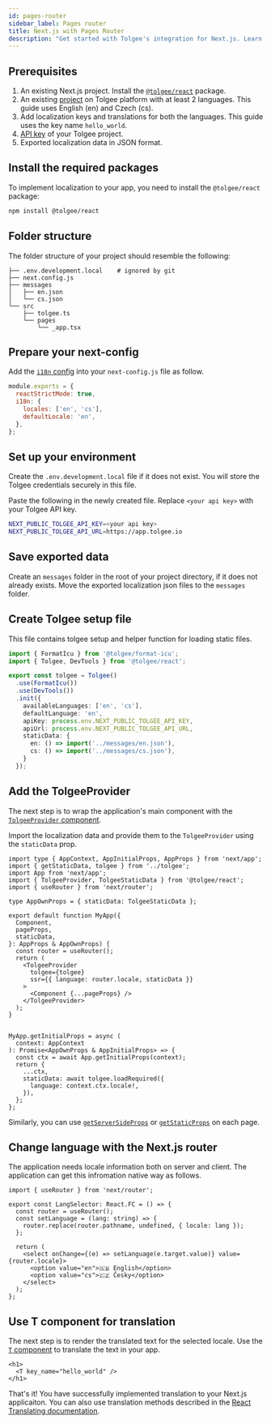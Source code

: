 ```yaml
---
id: pages-router
sidebar_label: Pages router
title: Next.js with Pages Router
description: "Get started with Tolgee's integration for Next.js. Learn how to add localization to your Next.js applications that uses the Pages Router."
---
```



<ExampleBanner framework="Next pages router" appName="next" />

## Prerequisites

1. An existing Next.js project. Install the [`@tolgee/react`](https://www.npmjs.com/package/@tolgee/react) package.
2. An existing [project](../../../../platform/getting_started/creating_project) on Tolgee platform with at least 2 languages. This guide uses English (en) and Czech (cs).
3. Add localization keys and translations for both the languages. This guide uses the key name `hello_world`.
4. [API key](../../../../platform/account_settings/api_keys_and_pat_tokens) of your Tolgee project.
5. Exported localization data in JSON format.

## Install the required packages

To implement localization to your app, you need to install the `@tolgee/react` package:

```sh
npm install @tolgee/react
```

## Folder structure

The folder structure of your project should resemble the following:

```
├── .env.development.local    # ignored by git
├── next.config.js
├── messages
│   ├── en.json
│   └── cs.json
└── src
    ├── tolgee.ts
    └── pages
        └── _app.tsx
```

## Prepare your next-config

Add the [`i18n` config](https://nextjs.org/docs/pages/building-your-application/routing/internationalization) into your `next-config.js` file as follow.

```js title="next.config.js"
module.exports = {
  reactStrictMode: true,
  i18n: {
    locales: ['en', 'cs'],
    defaultLocale: 'en',
  },
};
```

## Set up your environment

Create the `.env.development.local` file if it does not exist. You will store the Tolgee credentials securely in this file.

Paste the following in the newly created file. Replace `<your api key>` with your Tolgee API key.

```sh title=".env.development.local"
NEXT_PUBLIC_TOLGEE_API_KEY=<your api key>
NEXT_PUBLIC_TOLGEE_API_URL=https://app.tolgee.io
```

## Save exported data

Create an `messages` folder in the root of your project directory, if it does not already exists. Move the exported localization json files to the `messages` folder.

## Create Tolgee setup file

This file contains tolgee setup and helper function for loading static files.

```ts title="src/tolgee.ts"
import { FormatIcu } from '@tolgee/format-icu';
import { Tolgee, DevTools } from '@tolgee/react';

export const tolgee = Tolgee()
  .use(FormatIcu())
  .use(DevTools())
  .init({
    availableLanguages: ['en', 'cs'],
    defaultLanguage: 'en',
    apiKey: process.env.NEXT_PUBLIC_TOLGEE_API_KEY,
    apiUrl: process.env.NEXT_PUBLIC_TOLGEE_API_URL,
    staticData: {
      en: () => import('../messages/en.json'),
      cs: () => import('../messages/cs.json'),
    }
  });

```


## Add the TolgeeProvider

The next step is to wrap the application's main component with the [`TolgeeProvider` component](../api#tolgeeprovider).

Import the localization data and provide them to the `TolgeeProvider` using the `staticData` prop.

```tsx title="src/pages/_app.tsx"
import type { AppContext, AppInitialProps, AppProps } from 'next/app';
import { getStaticData, tolgee } from '../tolgee';
import App from 'next/app';
import { TolgeeProvider, TolgeeStaticData } from '@tolgee/react';
import { useRouter } from 'next/router';

type AppOwnProps = { staticData: TolgeeStaticData };

export default function MyApp({
  Component,
  pageProps,
  staticData,
}: AppProps & AppOwnProps) {
  const router = useRouter();
  return (
    <TolgeeProvider
      tolgee={tolgee}
      ssr={{ language: router.locale, staticData }}
    >
      <Component {...pageProps} />
    </TolgeeProvider>
  );
}


MyApp.getInitialProps = async (
  context: AppContext
): Promise<AppOwnProps & AppInitialProps> => {
  const ctx = await App.getInitialProps(context);
  return {
    ...ctx,
    staticData: await tolgee.loadRequired({
      language: context.ctx.locale!,
    }),
  };
};
```

Similarly, you can use [`getServerSideProps`](https://nextjs.org/docs/pages/building-your-application/data-fetching/get-server-side-props) or [`getStaticProps`](https://nextjs.org/docs/pages/building-your-application/data-fetching/get-static-props) on each page.

## Change language with the Next.js router

The application needs locale information both on server and client. The application can get this infromation native way as follows.

```tsx
import { useRouter } from 'next/router';

export const LangSelector: React.FC = () => {
  const router = useRouter();
  const setLanguage = (lang: string) => {
    router.replace(router.pathname, undefined, { locale: lang });
  };

  return (
    <select onChange={(e) => setLanguage(e.target.value)} value={router.locale}>
      <option value="en">🇬🇧 English</option>
      <option value="cs">🇨🇿 Česky</option>
    </select>
  );
};
```

## Use T component for translation

The next step is to render the translated text for the selected locale. Use the [`T` component](../api#t-component) to translate the text in your app.

```tsx
<h1>
  <T key_name="hello_world" />
</h1>
```

That's it! You have successfully implemented translation to your Next.js applicaiton. You can also use translation methods described in the [React Translating documentation](../translating.mdx).

<ExampleBanner framework="Next pages router" appName="next" />
